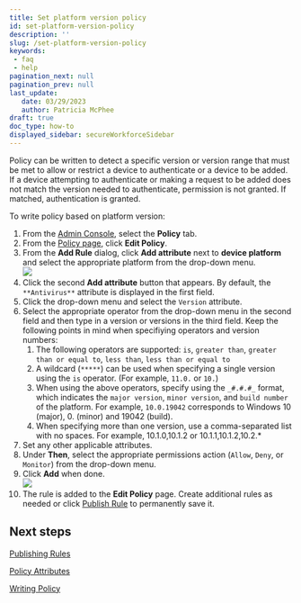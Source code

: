 ```yaml
---
title: Set platform version policy
id: set-platform-version-policy
description: ''
slug: /set-platform-version-policy
keywords: 
 - faq
 - help
pagination_next: null
pagination_prev: null
last_update: 
   date: 03/29/2023
   author: Patricia McPhee
draft: true
doc_type: how-to
displayed_sidebar: secureWorkforceSidebar
---
```



<SupportedOsAuthenticatorWindowsOnly />

Policy can be written to detect a specific version or version range that must be met to allow or restrict a device to authenticate or a device to be added. If a device attempting to authenticate or making a request to be added does not match the version needed to authenticate, permission is not granted. If matched, authentication is granted.

To write policy based on platform version:

1.  From the [Admin Console](/docs/secure-work/workforce-settings/admin-console/admin-console-login), select the **Policy** tab.
2.  From the [Policy page](/docs/secure-work/workforce-settings/policy/policy-writing/writing-policy#creating-rules), click **Edit Policy**. 
3.  From the **Add Rule** dialog, click **Add attribute** next to **device platform** and select the appropriate platform from the drop-down menu.  
    ![](/images/policy/device_platform_macos.PNG)
4.  Click the second **Add attribute** button that appears. By default, the `**Antivirus**` attribute is displayed in the first field.
5.  Click the drop-down menu and select the `Version` attribute.
6.  Select the appropriate operator from the drop-down menu in the second field and then type in a version or versions in the third field.  Keep the following points in mind when specifiying operators and version numbers:
    1.  The following operators are supported: `is`, `greater than`, `greater than or equal to`, `less than`, `less than or equal to`
    2.  A wildcard (`*****`) can be used when specifying a single version using the `is` operator. (For example, `11.0.` or `10.`)
    3.  When using the above operators, specify using the `_#.#.#_` format, which indicates the `major version`, `minor version`, and `build number` of the platform. For example, `10.0.19042` corresponds to Windows 10 (major), 0. (minor) and 19042 (build).
    4.  When specifying more than one version, use a comma-separated list with no spaces. For example, 10.1.0,10.1.2 or 10.1.1,10.1.2,10.2.\*
7.  Set any other applicable attributes.
8.  Under **Then**, select the appropriate permissions action (`Allow`, `Deny`, or `Monitor`) from the drop-down menu.
9.  Click **Add** when done.  
    ![](/images/policy/platform_version_greater_equal_to_macos.PNG)
10.  The rule is added to the **Edit Policy** page. Create additional rules as needed or click [Publish Rule](/docs/secure-work/workforce-settings/policy/policy-publish-rules/publishing-rules) to permanently save it.

## Next steps


[Publishing Rules](/docs/secure-work/workforce-settings/policy/policy-publish-rules/publishing-rules)

[Policy Attributes](/docs/secure-work/workforce-settings/policy/policy-writing/policy-attributes)

[Writing Policy](/docs/secure-work/workforce-settings/policy/policy-writing/writing-policy)